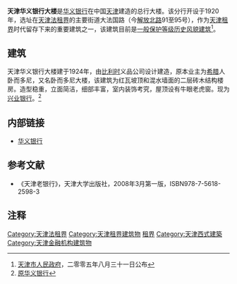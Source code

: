 {{天津历史风貌建筑 |
省区市 = 天津市 |
名称 = 原华义银行 |
图片 = [[File:天津华义银行大楼.jpg|200px]] |
编号 = 0130010|
等级 = 一般保护 |
时代 = 1924年|
所在 = [[天津市|天津市]][[和平区_(天津市)|和平区]] |
公布 = 2005年8月31日 |
}}

'''天津华义银行大楼'''是[[华义银行|华义银行]]在中国[[天津|天津]]建造的总行大楼。该分行开设于1920年，选址在[[天津法租界|天津法租界]]的主要街道大法国路（今[[解放北路|解放北路]]91至95号），作为[[天津租界|天津租界]]时代留存下来的重要建筑之一，该建筑目前是[[天津历史风貌建筑|一般保护等级历史风貌建筑]]<ref>[[天津市人民政府|天津市人民政府]]，二零零五年八月三十一日公布</ref>。

== 建筑 ==
天津华义银行大楼建于1924年，由[[比利时|比利时]]义品公司设计建造，原本业主为[[希腊|希腊]]人卧而多尼，又名卧而多尼大楼，该建筑为红瓦坡顶和混水墙面的二层砖木结构楼房。造型稳重，立面简洁，细部丰富，室内装饰考究，屋顶设有牛眼老虎窗。现为[[兴业银行|兴业银行]]。<ref>[http://www.jwb.com.cn/jwb/html/2009-08/18/content_363813.htm 原华义银行]{{dead link|date=2017年12月 |bot=InternetArchiveBot |fix-attempted=yes }}</ref>

== 内部链接 ==
* [[华义银行|华义银行]]

== 参考文献 ==
*《天津老银行》，天津大学出版社，2008年3月第一版，ISBN978-7-5618-2598-3

== 注释 ==
<div class="references-small">
<references></references>
</div>

{{天津解放北路建筑群}}
{{天津近代历史文化专题}}

[[Category:天津法租界|Category:天津法租界]]
[[Category:天津租界建筑物|Category:天津租界建筑物]]
[[Category:中国近代建筑|租界]] 
[[Category:天津西式建築|Category:天津西式建築]]
[[Category:天津金融机构建筑物|Category:天津金融机构建筑物]]